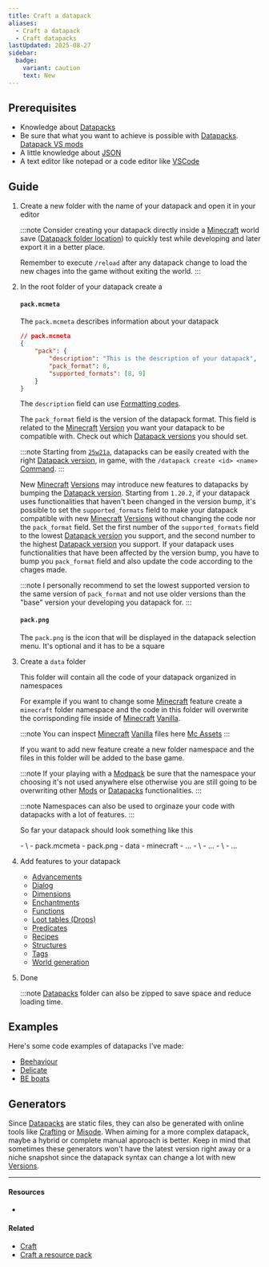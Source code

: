 ```yaml
---
title: Craft a datapack
aliases:
  - Craft a datapack
  - Craft datapacks
lastUpdated: 2025-08-27
sidebar:
  badge:
    variant: caution
    text: New
---
```




## Prerequisites

- Knowledge about [Datapacks](/datapack)
- Be sure that what you want to achieve is possible with [Datapacks](/datapack). [Datapack VS mods](/datapackvsmod)
- A little knowledge about [JSON](https://en.wikipedia.org/wiki/JSON)
- A text editor like notepad or a code editor like [VSCode](https://code.visualstudio.com)

## Guide

<Steps>

1.  Create a new folder with the name of your datapack and open it in your editor

    :::note
    Consider creating your datapack directly inside a [Minecraft](/minecraft) world save ([Datapack folder location](/datapack#datapack-store-location)) to quickly test while developing and later export it in a better place.

    Remember to execute `/reload` after any datapack change to load the new chages into the game without exiting the world.
    :::

2.  In the root folder of your datapack create a

    #### `pack.mcmeta`

    The `pack.mcmeta` describes information about your datapack

    ```json
    // pack.mcmeta
    {
    	"pack": {
    		"description": "This is the description of your datapack",
    		"pack_format": 8,
    		"supported_formats": [8, 9]
    	}
    }
    ```

    The `description` field can use [Formatting codes](/formattingcode).

    The `pack_format` field is the version of the datapack format. This field is related to the [Minecraft](/minecraft) [Version](/versions) you want your datapack to be compatible with. Check out which [Datapack versions](/datapack#datapack-versions) you should set.

    :::note
    Starting from [`25w21a`](/25w21a), datapacks can be easily created with the right [Datapack version](/datapack#datapack-versions), in game, with the `/datapack create <id> <name>` [Command](/command).
    :::

    New [Minecraft](/minecraft) [Versions](/versions) may introduce new features to datapacks by bumping the [Datapack version](/datapack#datapack-versions). Starting from `1.20.2`, if your datapack uses functionalities that haven't been changed in the version bump, it's possible to set the `supported_formats` field to make your datapack compatible with new [Minecraft](/minecraft) [Versions](/versions) without changing the code nor the `pack_format` field.
    Set the first number of the `supported_formats` field to the lowest [Datapack version](/datapack#datapack-versions) you support, and the second number to the highest [Datapack version](/datapack#datapack-versions) you support.
    If your datapack uses functionalities that have been affected by the version bump, you have to bump you `pack_format` field and also update the code according to the chages made.

    :::note
    I personally recommend to set the lowest supported version to the same version of `pack_format` and not use older versions than the "base" version your developing you datapack for.
    :::

    #### `pack.png`

    The `pack.png` is the icon that will be displayed in the datapack selection menu. It's optional and it has to be a square

3.  Create a `data` folder

	This folder will contain all the code of your datapack organized in namespaces
	
	For example if you want to change some [Minecraft](/minecraft) feature create a `minecraft` folder namespace and the code in this folder will overwrite the corrisponding file inside of [Minecraft](/minecraft) [Vanilla](/vanilla).
	
	:::note
	You can inspect [Minecraft](/minecraft) [Vanilla](/vanilla) files here [Mc Assets](https://mcasset.cloud)
	:::

	If you want to add new feature create a new folder namespace and the files in this folder will be added to the base game.

	:::note
	If your playing with a [Modpack](/modpack) be sure that the namespace your choosing it's not used anywhere else otherwise you are still going to be overwriting other [Mods](/mod) or [Datapacks](/datapack) functionalities.
	:::

	:::note
	Namespaces can also be used to orginaze your code with datapacks with a lot of features.
	:::

	So far your datapack should look something like this

	<FileTree>
	- \<datapack\>
		- pack.mcmeta
		- pack.png
		- data
			- minecraft
				- ...
			- \<namespace\>
				- ...
			- \<namespace2\>
				- ...
	</FileTree>

4. Add features to your datapack

	- [Advancements](/datapackadvancement)
	- [Dialog](/datapackdialog)
	- [Dimensions](/datapackdimension)
	- [Enchantments](/datapackenchantment)
	- [Functions](/datapackfunction)
	- [Loot tables (Drops)](/datapackloottable)
	- [Predicates](/datapackpredicate)
	- [Recipes](/datapackrecipe)
	- [Structures](/datapackstructure)
	- [Tags](/datapacktag)
	- [World generation](/datapackworldgeneration)

5. Done
	
	:::note
	[Datapacks](/datapack) folder can also be zipped to save space and reduce loading time.

</Steps>

## Examples

Here's some code examples of datapacks I've made:

- [Beehaviour](https://github.com/cristian-5/Beehaviour)
- [Delicate](https://github.com/T1xx1/Delicate)
- [BE boats](https://github.com/T1xx1/Beboats)

## Generators

Since [Datapacks](/datapack) are static files, they can also be generated with online tools like [Crafting](https://crafting.thedestruc7i0n.ca) or [Misode](https://misode.github.io).
When aiming for a more complex datapack, maybe a hybrid or complete manual approach is better.
Keep in mind that sometimes these generators won't have the latest version right away or a niche snapshot since the datapack syntax can change a lot with new [Versions](/versions).

---

#### Resources

- <Wiki src="https://minecraft.wiki/w/Tutorial:Creating_a_data_pack" />

<Yb src="https://youtube.com/embed/ac6V5-KT6Rg" />

#### Related

- [Craft](/craft)
- [Craft a resource pack](/craftresourcepack)